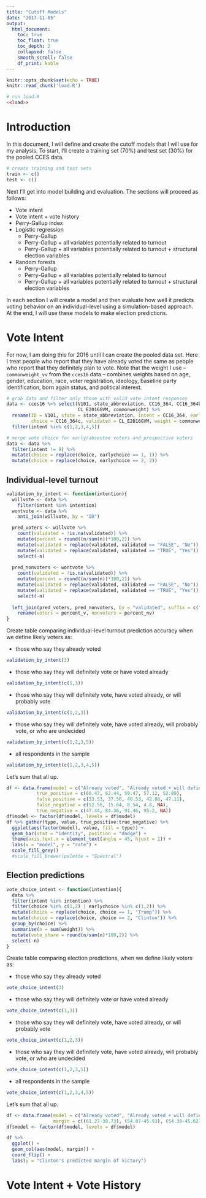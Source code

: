 ```yaml
---
title: "Cutoff Models"
date: "2017-11-05"
output:
  html_document:
    toc: true
    toc_float: true
    toc_depth: 2
    collapsed: false
    smooth_scroll: false
    df_print: kable
---
```


```r
knitr::opts_chunk$set(echo = TRUE)
knitr::read_chunk('load.R')
```

```r
# run load.R 
<<load>> 
```

# Introduction

In this document, I will define and create the cutoff models that I will use for my analysis. To start, I'll create a training set (70%) and test set (30%) for the pooled CCES data.

```r
# create training and test sets
train <- c()
test <- c()
```

Next I'll get into model building and evaluation. The sections will proceed as follows:

* Vote intent
* Vote intent + vote history
* Perry-Gallup index
* Logistic regression
    + Perry-Gallup
    + Perry-Gallup + all variables potentially related to turnout 
   + Perry-Gallup + all variables potentially related to turnout + structural election variables
* Random forests
    + Perry-Gallup
    + Perry-Gallup + all variables potentially related to turnout 
    + Perry-Gallup + all variables potentially related to turnout + structural election variables
  
In each section I will create a model and then evaluate how well it predicts voting behavior on an individual-level using a simulation-based approach. At the end, I will use these models to make election predictions.

# Vote Intent

For now, I am doing this for 2016 until I can create the pooled data set. Here I treat people who report that they have already voted the same as people who report that they definitely plan to vote. Note that the weight I use -- `commonweight_vv` from the `cces16` data -- combines weights based on age, gender, education, race, voter registration, ideology, baseline party identification, born again status, and political interest.

```r
# grab data and filter only those with valid vote intent responses
data <- cces16 %>% select(V101, state_abbreviation, CC16_364, CC16_364b, CC16_364c, 
                          CL_E2016GVM, commonweight) %>% 
  rename(ID = V101, state = state_abbreviation, intent = CC16_364, earlychoice = CC16_364b, 
         choice = CC16_364c, validated = CL_E2016GVM, weight = commonweight) %>% 
  filter(intent %in% c(1,2,3,4,5))

# merge vote choice for early/absentee voters and prospective voters
data <- data %>% 
  filter(intent != 9) %>% 
  mutate(choice = replace(choice, earlychoice == 1, 1)) %>% 
  mutate(choice = replace(choice, earlychoice == 2, 2))
```

## Individual-level turnout

```r
validation_by_intent <- function(intention){
  willvote <- data %>% 
    filter(intent %in% intention)
  wontvote <- data %>% 
    anti_join(willvote, by = "ID")

  pred_voters <- willvote %>% 
    count(validated = !is.na(validated)) %>% 
    mutate(percent = round((n/sum(n))*100,2)) %>% 
    mutate(validated = replace(validated, validated == "FALSE", "No")) %>% 
    mutate(validated = replace(validated, validated == "TRUE", "Yes")) %>% 
    select(-n)
  
  pred_nonvoters <- wontvote %>% 
    count(validated = !is.na(validated)) %>% 
    mutate(percent = round((n/sum(n))*100,2)) %>% 
    mutate(validated = replace(validated, validated == "FALSE", "No")) %>% 
    mutate(validated = replace(validated, validated == "TRUE", "Yes")) %>% 
    select(-n)
  
  left_join(pred_voters, pred_nonvoters, by = "validated", suffix = c("_v","_nv")) %>% 
    rename(voters = percent_v, nonvoters = percent_nv)
}

```

Create table comparing individual-level turnout prediction accuracy when we define likely voters as:

* those who say they already voted

```r
validation_by_intent(3)
```

* those who say they will definitely vote or have voted already

```r
validation_by_intent(c(1,3))
```

* those who say they will definitely vote, have voted already, or will probably vote

```r
validation_by_intent(c(1,2,3))
```

* those who say they will definitely vote, have voted already, will probably vote, or who are undecided

```r
validation_by_intent(c(1,2,3,5))
```

* all respondents in the sample

```r
validation_by_intent(c(1,2,3,4,5))
```

Let's sum that all up.

```r
df <- data.frame(model = c("Already voted", "Already voted + will definitely vote", "Already voted + will definitely or probably vote", "Already voted + will definitely or probably vote + undecided", "All respondents"),
           true_positive = c(66.47, 62.44, 59.47, 57.12, 52.89),
           false_positive = c(33.53, 37.56, 40.53, 42.88, 47.11),
           false_negative = c(52.56, 15.64, 8.54, 4.8, NA),
           true_negative = c(47.44, 84.36, 91.46, 95.2, NA)) 
df$model <- factor(df$model, levels = df$model)
df %>% gather(type, value, true_positive:true_negative) %>% 
  ggplot(aes(factor(model), value, fill = type)) +
  geom_bar(stat = "identity", position = "dodge") +
  theme(axis.text.x = element_text(angle = 45, hjust = 1)) +
  labs(x = "model", y = "rate") +
  scale_fill_grey()
  #scale_fill_brewer(palette = "Spectral")
```

## Election predictions


```r
vote_choice_intent <- function(intention){
  data %>% 
  filter(intent %in% intention) %>% 
  filter(choice %in% c(1,2) | earlychoice %in% c(1,2)) %>% 
  mutate(choice = replace(choice, choice == 1, "Trump")) %>% 
  mutate(choice = replace(choice, choice == 2, "Clinton")) %>% 
  group_by(choice) %>% 
  summarise(n = sum(weight)) %>% 
  mutate(vote_share = round(n/sum(n)*100,2)) %>% 
  select(-n)
}
```

Create table comparing election predictions, when we define likely voters as:

* those who say they already voted

```r
vote_choice_intent(3)
```

* those who say they will definitely vote or have voted already

```r
vote_choice_intent(c(1,3))
```

* those who say they will definitely vote, have voted already, or will probably vote

```r
vote_choice_intent(c(1,2,3))
```

* those who say they will definitely vote, have voted already, will probably vote, or who are undecided

```r
vote_choice_intent(c(1,2,3,5))
```

* all respondents in the sample

```r
vote_choice_intent(c(1,2,3,4,5))
```

Let's sum that all up.

```r
df <- data.frame(model = c("Already voted", "Already voted + will definitely vote", "Already voted + will definitely or probably vote", "Already voted + will definitely or probably vote + undecided", "All respondents"),
                 margin = c((61.27-38.73), (54.07-45.93), (54.38-45.62), (54.31-45.69), (54.35-45.65)))
df$model <- factor(df$model, levels = df$model)

df %>%  
  ggplot() +
  geom_col(aes(model, margin)) +
  coord_flip() +
  labs(y = "Clinton's predicted margin of victory")
```

# Vote Intent + Vote History